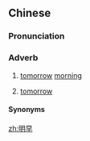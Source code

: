 ==Chinese==
{{zh-forms}}

===Pronunciation===
{{zh-pron
|m=míngzǎo
|c=ming4 zou2
|cat=adv
}}

===Adverb===
{{zh-adv}}

# [[tomorrow]] [[morning]]
# {{lb|zh|dialectal}} [[tomorrow]]

====Synonyms====
{{zh-dial|明天}}

[[zh:明早]]
